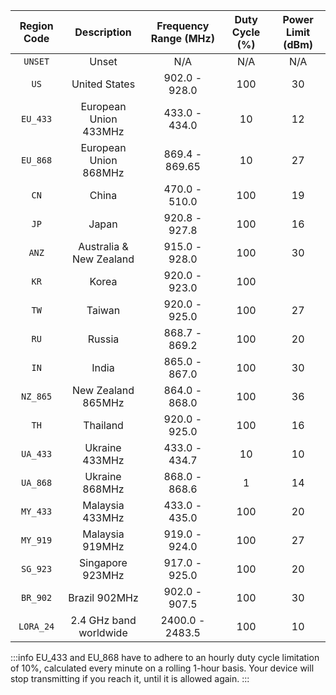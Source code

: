 | Region Code |       Description       | Frequency Range (MHz) | Duty Cycle (%) | Power Limit (dBm) |
| :---------: | :---------------------: | :-------------------: | :------------: | :---------------: |
|   `UNSET`   |          Unset          |          N/A          |      N/A       |        N/A        |
|    `US`     |      United States      |     902.0 - 928.0     |      100       |        30         |
|  `EU_433`   |  European Union 433MHz  |     433.0 - 434.0     |       10       |        12         |
|  `EU_868`   |  European Union 868MHz  |    869.4 - 869.65     |       10       |        27         |
|    `CN`     |          China          |     470.0 - 510.0     |      100       |        19         |
|    `JP`     |          Japan          |     920.8 - 927.8     |      100       |        16         |
|    `ANZ`    | Australia & New Zealand |     915.0 - 928.0     |      100       |        30         |
|    `KR`     |          Korea          |     920.0 - 923.0     |      100       |                   |
|    `TW`     |         Taiwan          |     920.0 - 925.0     |      100       |        27         |
|    `RU`     |         Russia          |     868.7 - 869.2     |      100       |        20         |
|    `IN`     |          India          |     865.0 - 867.0     |      100       |        30         |
|  `NZ_865`   |   New Zealand 865MHz    |     864.0 - 868.0     |      100       |        36         |
|    `TH`     |        Thailand         |     920.0 - 925.0     |      100       |        16         |
|  `UA_433`   |     Ukraine 433MHz      |     433.0 - 434.7     |       10       |        10         |
|  `UA_868`   |     Ukraine 868MHz      |     868.0 - 868.6     |       1        |        14         |
|  `MY_433`   |     Malaysia 433MHz     |     433.0 - 435.0     |      100       |        20         |
|  `MY_919`   |     Malaysia 919MHz     |     919.0 - 924.0     |      100       |        27         |
|  `SG_923`   |    Singapore 923MHz     |     917.0 - 925.0     |      100       |        20         |
|  `BR_902`   |      Brazil 902MHz      |     902.0 - 907.5     |      100       |        30         |
|  `LORA_24`  | 2.4 GHz band worldwide  |    2400.0 - 2483.5    |      100       |        10         |

:::info
EU_433 and EU_868 have to adhere to an hourly duty cycle limitation of 10%, calculated every minute on a rolling 1-hour basis. Your device will stop transmitting if you reach it, until it is allowed again.
:::
